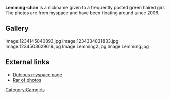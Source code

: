 '''Lemming-chan''' is a nickname given to a frequently posted green haired girl. The photos are from myspace and have been floating around since 2006.

== Gallery ==
<gallery>
Image:1234145840893.jpg
Image:1234334831833.jpg
Image:1234503629619.jpg
Image:Lemming2.jpg
Image:Lemming.jpg
</gallery>

==External links==
*[http://adf.ly/2UhAe Dubious myspace page]
*[http://fuxx.us/lemmingchan Rar of photos]

[[Category:Camgirls]]